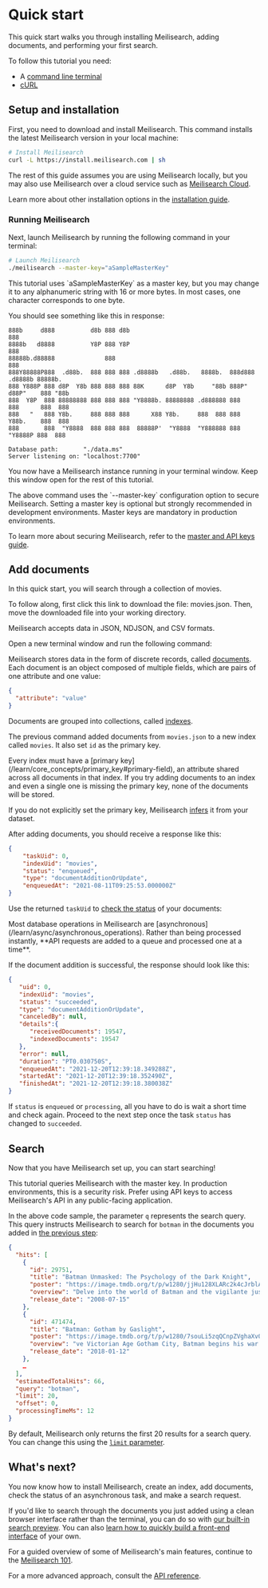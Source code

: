 # Quick start

This quick start walks you through installing Meilisearch, adding documents, and performing your first search.

To follow this tutorial you need:

- A [command line terminal](https://www.learnenough.com/command-line-tutorial#sec-running_a_terminal)
- [cURL](https://curl.se)

## Setup and installation

First, you need to download and install Meilisearch. This command installs the latest Meilisearch version in your local machine:

```bash
# Install Meilisearch
curl -L https://install.meilisearch.com | sh
```

The rest of this guide assumes you are using Meilisearch locally, but you may also use Meilisearch over a cloud service such as [Meilisearch Cloud](https://www.meilisearch.com/pricing?utm_campaign=oss&utm_source=docs&utm_medium=documentation).

Learn more about other installation options in the [installation guide](/learn/getting_started/installation).


### Running Meilisearch

Next, launch Meilisearch by running the following command in your terminal:

```bash
# Launch Meilisearch
./meilisearch --master-key="aSampleMasterKey"
```

<Capsule intent="note">
This tutorial uses `aSampleMasterKey` as a master key, but you may change it to any alphanumeric string with 16 or more bytes. In most cases, one character corresponds to one byte.
</Capsule>

You should see something like this in response:

```
888b     d888          d8b 888 d8b                                            888
8888b   d8888          Y8P 888 Y8P                                            888
88888b.d88888              888                                                888
888Y88888P888  .d88b.  888 888 888 .d8888b   .d88b.   8888b.  888d888 .d8888b 88888b.
888 Y888P 888 d8P  Y8b 888 888 888 88K      d8P  Y8b     "88b 888P"  d88P"    888 "88b
888  Y8P  888 88888888 888 888 888 "Y8888b. 88888888 .d888888 888    888      888  888
888   "   888 Y8b.     888 888 888      X88 Y8b.     888  888 888    Y88b.    888  888
888       888  "Y8888  888 888 888  88888P'  "Y8888  "Y888888 888     "Y8888P 888  888

Database path:       "./data.ms"
Server listening on: "localhost:7700"
```

You now have a Meilisearch instance running in your terminal window. Keep this window open for the rest of this tutorial.

<Capsule intent="note">
The above command uses the `--master-key` configuration option to secure Meilisearch. Setting a master key is optional but strongly recommended in development environments. Master keys are mandatory in production environments.
</Capsule>

To learn more about securing Meilisearch, refer to the [master and API keys guide](/learn/security/master_api_keys).

## Add documents

In this quick start, you will search through a collection of movies.

To follow along, first click this link to download the file: <ButtonLink as="a" id="downloadMovie" href="/movies.json" download="movies.json">movies.json</ButtonLink>. Then, move the downloaded file into your working directory.

<Capsule intent="note">
Meilisearch accepts data in JSON, NDJSON, and CSV formats.
</Capsule>

Open a new terminal window and run the following command:

<CodeSamples id="getting_started_add_documents_md" />

Meilisearch stores data in the form of discrete records, called [documents](/learn/core_concepts/documents). Each document is an object composed of multiple fields, which are pairs of one attribute and one value:

```json
{
  "attribute": "value"
}
```

Documents are grouped into collections, called [indexes](/learn/core_concepts/indexes).

The previous command added documents from `movies.json` to a new index called `movies`. It also set `id` as the primary key.

<Capsule intent="note">
Every index must have a [primary key](/learn/core_concepts/primary_key#primary-field), an attribute shared across all documents in that index. If you try adding documents to an index and even a single one is missing the primary key, none of the documents will be stored.

If you do not explicitly set the primary key, Meilisearch [infers](/learn/core_concepts/primary_key#meilisearch-guesses-your-primary-key) it from your dataset.
</Capsule>

After adding documents, you should receive a response like this:

```json
{
    "taskUid": 0,
    "indexUid": "movies",
    "status": "enqueued",
    "type": "documentAdditionOrUpdate",
    "enqueuedAt": "2021-08-11T09:25:53.000000Z"
}
```

Use the returned `taskUid` to [check the status](/reference/api/tasks) of your documents:

<CodeSamples id="getting_started_check_task_status" />

<Capsule intent="note">
Most database operations in Meilisearch are [asynchronous](/learn/async/asynchronous_operations). Rather than being processed instantly, **API requests are added to a queue and processed one at a time**.
</Capsule>

If the document addition is successful, the response should look like this:

```json
{
   "uid": 0,
   "indexUid": "movies",
   "status": "succeeded",
   "type": "documentAdditionOrUpdate",
   "canceledBy": null,
   "details":{
      "receivedDocuments": 19547,
      "indexedDocuments": 19547
   },
   "error": null,
   "duration": "PT0.030750S",
   "enqueuedAt": "2021-12-20T12:39:18.349288Z",
   "startedAt": "2021-12-20T12:39:18.352490Z",
   "finishedAt": "2021-12-20T12:39:18.380038Z"
}
```

If `status` is `enqueued` or `processing`, all you have to do is wait a short time and check again. Proceed to the next step once the task `status` has changed to `succeeded`.

## Search

Now that you have Meilisearch set up, you can start searching!

<CodeSamples id="getting_started_search_md" />

<Capsule intent="note">
This tutorial queries Meilisearch with the master key. In production environments, this is a security risk. Prefer using API keys to access Meilisearch's API in any public-facing application.
</Capsule>

In the above code sample, the parameter `q` represents the search query. This query instructs Meilisearch to search for `botman` in the documents you added in [the previous step](#add-documents):

```json
{
  "hits": [
    {
      "id": 29751,
      "title": "Batman Unmasked: The Psychology of the Dark Knight",
      "poster": "https://image.tmdb.org/t/p/w1280/jjHu128XLARc2k4cJrblAvZe0HE.jpg",
      "overview": "Delve into the world of Batman and the vigilante justice tha",
      "release_date": "2008-07-15"
    },
    {
      "id": 471474,
      "title": "Batman: Gotham by Gaslight",
      "poster": "https://image.tmdb.org/t/p/w1280/7souLi5zqQCnpZVghaXv0Wowi0y.jpg",
      "overview": "ve Victorian Age Gotham City, Batman begins his war on crime",
      "release_date": "2018-01-12"
    },
    …
  ],
  "estimatedTotalHits": 66,
  "query": "botman",
  "limit": 20,
  "offset": 0,
  "processingTimeMs": 12
}
```

By default, Meilisearch only returns the first 20 results for a search query. You can change this using the [`limit` parameter](/reference/api/search#limit).

## What's next?

You now know how to install Meilisearch, create an index, add documents, check the status of an asynchronous task, and make a search request.

If you'd like to search through the documents you just added using a clean browser interface rather than the terminal, you can do so with [our built-in search preview](/learn/getting_started/search_preview). You can also [learn how to quickly build a front-end interface](/learn/front_end/front_end_integration) of your own.

For a guided overview of some of Meilisearch's main features, continue to the [Meilisearch 101](/learn/getting_started/filtering_and_sorting).

For a more advanced approach, consult the [API reference](/reference/api/overview).

